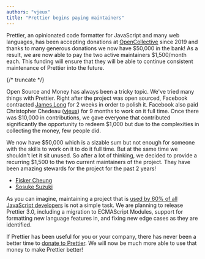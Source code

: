 ```yaml
---
authors: "vjeux"
title: "Prettier begins paying maintainers"
---
```


Prettier, an opinionated code formatter for JavaScript and many web languages, has been accepting donations at [OpenCollective](https://opencollective.com/prettier) since 2019 and thanks to many generous donations we now have \$50,000 in the bank! As a result, we are now able to pay the two active maintainers \$1,500/month each. This funding will ensure that they will be able to continue consistent maintenance of Prettier into the future.

{/* truncate */}


<Tweet id="1132012865416781824" />

Open Source and Money has always been a tricky topic. We've tried many things with Prettier. Right after the project was open sourced, Facebook contracted [James Long](https://twitter.com/jlongster) for 2 weeks in order to polish it. Facebook also paid Christopher Chedeau ([vjeux](https://twitter.com/Vjeux)) for 9 months to work on it full time. Once there was \$10,000 in contributions, we gave everyone that contributed significantly the opportunity to redeem \$1,000 but due to the complexities in collecting the money, few people did.

We now have \$50,000 which is a sizable sum but not enough for someone with the skills to work on it to do it full time. But at the same time we shouldn't let it sit unused. So after a lot of thinking, we decided to provide a recurring \$1,500 to the two current maintainers of the project. They have been amazing stewards for the project for the past 2 years!

- [Fisker Cheung](https://github.com/fisker)
- [Sosuke Suzuki](https://github.com/sosukesuzuki)

As you can imagine, maintaining a project that is [used by 60% of all JavaScript developers](https://twitter.com/vjeux/status/1349383134010200068) is not a simple task. We are planning to release Prettier 3.0, including a migration to ECMAScript Modules, support for formatting new language features in, and fixing new edge cases as they are identified.

If Prettier has been useful for you or your company, there has never been a better time to [donate to Prettier](https://opencollective.com/prettier). We will now be much more able to use that money to make Prettier better!
